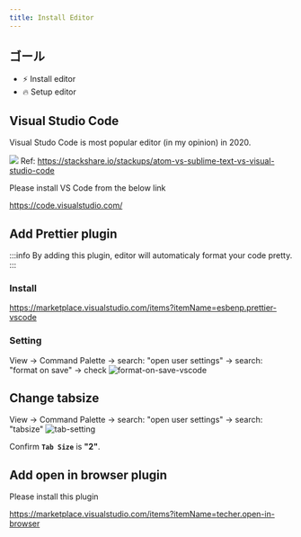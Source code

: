 ```yaml
---
title: Install Editor
---
```


## ゴール

- ⚡ Install editor
- 🔥 Setup editor

## Visual Studio Code

Visual Studo Code is most popular editor (in my opinion) in 2020.

![](https://coderhackers-1304676641.cos.ap-tokyo.myqcloud.com/docs/img/2020-05-10-06-49-30.png)
Ref: https://stackshare.io/stackups/atom-vs-sublime-text-vs-visual-studio-code

Please install VS Code from the below link

https://code.visualstudio.com/

## Add Prettier plugin

:::info
By adding this plugin, editor will automaticaly format your code pretty.
:::

### Install

https://marketplace.visualstudio.com/items?itemName=esbenp.prettier-vscode

### Setting

View -> Command Palette -> search: "open user settings" -> search: "format on save" -> check
![format-on-save-vscode](https://coderhackers-1304676641.cos.ap-tokyo.myqcloud.com/the-complete-webdev-with-rails-2020/vscode-format-on-save.gif)

## Change tabsize

View -> Command Palette -> search: "open user settings" -> search: "tabsize"
![tab-setting](https://coderhackers-1304676641.cos.ap-tokyo.myqcloud.com/the-complete-webdev-with-rails-2020/tab-indent-vscode-setting.png)

Confirm **`Tab Size`** is **"2"**.

## Add open in browser plugin

Please install this plugin

https://marketplace.visualstudio.com/items?itemName=techer.open-in-browser

